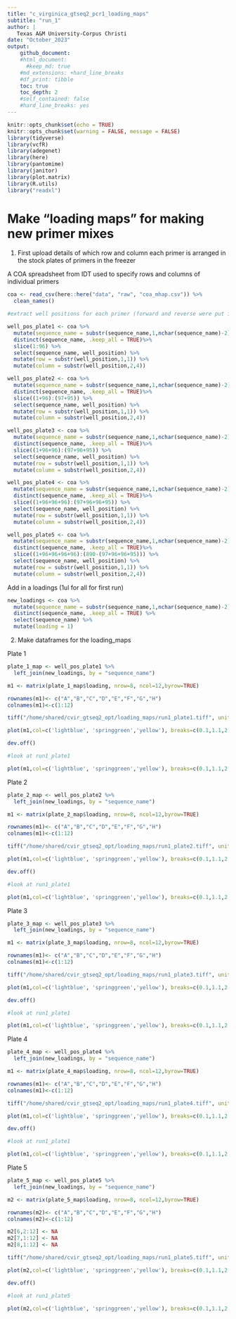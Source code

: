 ```yaml
---
title: "c_virginica_gtseq2_pcr1_loading_maps"
subtitle: "run_1"
author: |
   Texas A&M University-Corpus Christi
date: "October_2023"
output:
    github_document:
    #html_document:
      #keep_md: true
    #md_extensions: +hard_line_breaks
    #df_print: tibble
    toc: true
    toc_depth: 2
    #self_contained: false
    #hard_line_breaks: yes
---
```


```r
knitr::opts_chunk$set(echo = TRUE)
knitr::opts_chunk$set(warning = FALSE, message = FALSE) 
library(tidyverse)
library(vcfR)
library(adegenet)
library(here)
library(pantomime)
library(janitor)
library(plot.matrix)
library(R.utils)
library("readxl")
```

# Make "loading maps" for making new primer mixes

1) First upload details of which row and column each primer is arranged in the stock plates of primers in the freezer

A COA spreadsheet from IDT used to specify rows and columns of individual primers

```r
coa <- read_csv(here::here("data", "raw", "coa_mhap.csv")) %>%
  clean_names()
```

```r
#extract well positions for each primer (forward and reverse were put in same well so no need to distinguish here)

well_pos_plate1 <- coa %>%
  mutate(sequence_name = substr(sequence_name,1,nchar(sequence_name)-2)) %>%
  distinct(sequence_name, .keep_all = TRUE)%>%
  slice(1:96) %>%
  select(sequence_name, well_position) %>%
  mutate(row = substr(well_position,1,1)) %>%
  mutate(column = substr(well_position,2,4))

well_pos_plate2 <- coa %>%
  mutate(sequence_name = substr(sequence_name,1,nchar(sequence_name)-2)) %>%
  distinct(sequence_name, .keep_all = TRUE)%>%
  slice((1+96):(97+95)) %>%
  select(sequence_name, well_position) %>%
  mutate(row = substr(well_position,1,1)) %>%
  mutate(column = substr(well_position,2,4))

well_pos_plate3 <- coa %>%
  mutate(sequence_name = substr(sequence_name,1,nchar(sequence_name)-2)) %>%
  distinct(sequence_name, .keep_all = TRUE)%>%
  slice((1+96+96):(97+96+95)) %>%
  select(sequence_name, well_position) %>%
  mutate(row = substr(well_position,1,1)) %>%
  mutate(column = substr(well_position,2,4))

well_pos_plate4 <- coa %>%
  mutate(sequence_name = substr(sequence_name,1,nchar(sequence_name)-2)) %>%
  distinct(sequence_name, .keep_all = TRUE)%>%
  slice((1+96+96+96):(97+96+96+95)) %>%
  select(sequence_name, well_position) %>%
  mutate(row = substr(well_position,1,1)) %>%
  mutate(column = substr(well_position,2,4))

well_pos_plate5 <- coa %>%
  mutate(sequence_name = substr(sequence_name,1,nchar(sequence_name)-2)) %>%
  distinct(sequence_name, .keep_all = TRUE)%>%
  slice((1+96+96+96+96):(890-(97+96+96+95))) %>%
  select(sequence_name, well_position) %>%
  mutate(row = substr(well_position,1,1)) %>%
  mutate(column = substr(well_position,2,4))
```

Add in a loadings (1ul for all for first run)

```r
new_loadings <- coa %>%
  mutate(sequence_name = substr(sequence_name,1,nchar(sequence_name)-2)) %>%
  distinct(sequence_name, .keep_all = TRUE) %>%
  select(sequence_name) %>%
  mutate(loading = 1)
```


2) Make dataframes for the loading_maps

Plate 1

```r
plate_1_map <- well_pos_plate1 %>%
  left_join(new_loadings, by = "sequence_name")
```

```r
m1 <- matrix(plate_1_map$loading, nrow=8, ncol=12,byrow=TRUE)

rownames(m1)<- c("A","B","C","D","E","F","G","H")
colnames(m1)<-c(1:12)
```

```r
tiff("/home/shared/cvir_gtseq2_opt/loading_maps/run1_plate1.tiff", units="in", width=6, height=6, res=300)

plot(m1,col=c('lightblue', 'springgreen','yellow'), breaks=c(0.1,1.1,2.1,4),digits=1,text.cell=list(cex=0.5),fmt.cell='%.2f',key=NULL,main="cvir_run1_plate1")

dev.off()
```

```r
#look at run1_plate1

plot(m1,col=c('lightblue', 'springgreen','yellow'), breaks=c(0.1,1.1,2.1,4),digits=1,text.cell=list(cex=0.5),fmt.cell='%.2f',key=NULL,main="cvir_run1_plate1")

```

Plate 2

```r
plate_2_map <- well_pos_plate2 %>%
  left_join(new_loadings, by = "sequence_name")
```

```r
m1 <- matrix(plate_2_map$loading, nrow=8, ncol=12,byrow=TRUE)

rownames(m1)<- c("A","B","C","D","E","F","G","H")
colnames(m1)<-c(1:12)
```

```r
tiff("/home/shared/cvir_gtseq2_opt/loading_maps/run1_plate2.tiff", units="in", width=6, height=6, res=300)

plot(m1,col=c('lightblue', 'springgreen','yellow'), breaks=c(0.1,1.1,2.1,4),digits=1,text.cell=list(cex=0.5),fmt.cell='%.2f',key=NULL,main="cvir_run1_plate2")

dev.off()
```

```r
#look at run1_plate1

plot(m1,col=c('lightblue', 'springgreen','yellow'), breaks=c(0.1,1.1,2.1,4),digits=1,text.cell=list(cex=0.5),fmt.cell='%.2f',key=NULL,main="cvir_run1_plate2")

```

Plate 3

```r
plate_3_map <- well_pos_plate3 %>%
  left_join(new_loadings, by = "sequence_name")
```

```r
m1 <- matrix(plate_3_map$loading, nrow=8, ncol=12,byrow=TRUE)

rownames(m1)<- c("A","B","C","D","E","F","G","H")
colnames(m1)<-c(1:12)
```

```r
tiff("/home/shared/cvir_gtseq2_opt/loading_maps/run1_plate3.tiff", units="in", width=6, height=6, res=300)

plot(m1,col=c('lightblue', 'springgreen','yellow'), breaks=c(0.1,1.1,2.1,4),digits=1,text.cell=list(cex=0.5),fmt.cell='%.2f',key=NULL,main="cvir_run1_plate3")

dev.off()
```

```r
#look at run1_plate1

plot(m1,col=c('lightblue', 'springgreen','yellow'), breaks=c(0.1,1.1,2.1,4),digits=1,text.cell=list(cex=0.5),fmt.cell='%.2f',key=NULL,main="cvir_run1_plate3")

```

Plate 4

```r
plate_4_map <- well_pos_plate4 %>%
  left_join(new_loadings, by = "sequence_name")
```

```r
m1 <- matrix(plate_4_map$loading, nrow=8, ncol=12,byrow=TRUE)

rownames(m1)<- c("A","B","C","D","E","F","G","H")
colnames(m1)<-c(1:12)
```

```r
tiff("/home/shared/cvir_gtseq2_opt/loading_maps/run1_plate4.tiff", units="in", width=6, height=6, res=300)

plot(m1,col=c('lightblue', 'springgreen','yellow'), breaks=c(0.1,1.1,2.1,4),digits=1,text.cell=list(cex=0.5),fmt.cell='%.2f',key=NULL,main="cvir_run1_plate4")

dev.off()
```

```r
#look at run1_plate1

plot(m1,col=c('lightblue', 'springgreen','yellow'), breaks=c(0.1,1.1,2.1,4),digits=1,text.cell=list(cex=0.5),fmt.cell='%.2f',key=NULL,main="cvir_run1_plate4")

```

Plate 5

```r
plate_5_map <- well_pos_plate5 %>%
  left_join(new_loadings, by = "sequence_name")
```

```r
m2 <- matrix(plate_5_map$loading, nrow=8, ncol=12,byrow=TRUE)

rownames(m2)<- c("A","B","C","D","E","F","G","H")
colnames(m2)<-c(1:12)

m2[6,2:12] <- NA
m2[7,1:12] <- NA
m2[8,1:12] <- NA

```

```r
tiff("/home/shared/cvir_gtseq2_opt/loading_maps/run1_plate5.tiff", units="in", width=6, height=6, res=300)

plot(m2,col=c('lightblue', 'springgreen','yellow'), breaks=c(0.1,1.1,2.1,4),digits=1,text.cell=list(cex=0.5),fmt.cell='%.2f',key=NULL,main="cvir_run1_plate5")

dev.off()
```

```r
#look at run1_plate5

plot(m2,col=c('lightblue', 'springgreen','yellow'), breaks=c(0.1,1.1,2.1,4),digits=1,text.cell=list(cex=0.5),fmt.cell='%.2f',key=NULL,main="cvir_run1_plate5")

```

